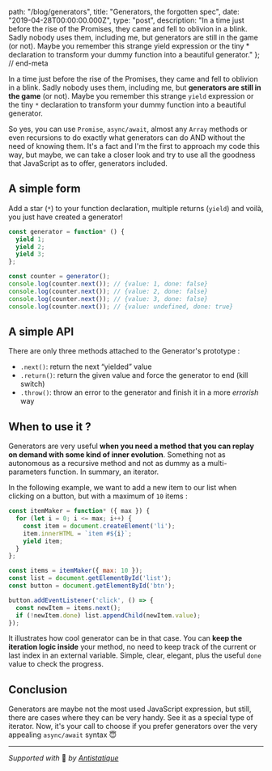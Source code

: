 
  path: "/blog/generators",
  title: "Generators, the forgotten spec",
  date: "2019-04-28T00:00:00.000Z",
  type: "post",
  description: "In a time just before the rise of the Promises, they came and fell to oblivion in a blink. Sadly nobody uses them, including me, but generators are still in the game (or not). Maybe you remember this strange yield expression or the tiny * declaration to transform your dummy function into a beautiful generator."
}; // end-meta

In a time just before the rise of the Promises, they came and fell to oblivion in a blink. Sadly nobody uses them, including me, but **generators are still in the game** (or not). Maybe you remember this strange `yield` expression or the tiny `*` declaration to transform your dummy function into a beautiful generator.

So yes, you can use `Promise`, `async/await`, almost any `Array`  methods or even recursions to do exactly what generators can do AND without the need of knowing them. It's a fact and I'm the first to approach my code this way, but maybe, we can take a closer look and try to use all the goodness that JavaScript as to offer, generators included.

## A simple form
Add a star (`*`) to your function declaration, multiple returns (`yield`) and voilà, you just have created a generator!

```js
const generator = function* () {
  yield 1;
  yield 2;
  yield 3;
};

const counter = generator();
console.log(counter.next()); // {value: 1, done: false}
console.log(counter.next()); // {value: 2, done: false}
console.log(counter.next()); // {value: 3, done: false}
console.log(counter.next()); // {value: undefined, done: true}
```

## A simple API
There are only three methods attached to the Generator's prototype :

- `.next()`: return the next “yielded” value
- `.return()`: return the given value and force the generator to end (kill switch)
- `.throw()`: throw an error to the generator and finish it in a more *errorish* way

## When to use it ?
Generators are very useful **when you need a method that you can replay on demand with some kind of inner evolution**. Something not as autonomous as a recursive method and not as dummy as a multi-parameters function. In summary, an iterator.

In the following example, we want to add a new item to our list when clicking on a button, but with a maximum of `10` items :

```js
const itemMaker = function* ({ max }) {
  for (let i = 0; i <= max; i++) {
    const item = document.createElement('li');
    item.innerHTML = `item #${i}`;
    yield item;
  }
};

const items = itemMaker({ max: 10 });
const list = document.getElementById('list');
const button = document.getElementById('btn');

button.addEventListener('click', () => {
  const newItem = items.next();
  if (!newItem.done) list.appendChild(newItem.value);
});
```

It illustrates how cool generator can be in that case. You can **keep the iteration logic inside** your method, no need to keep track of the current or last index in an external variable. Simple, clear, elegant, plus the useful `done` value to check the progress.

## Conclusion
Generators are maybe not the most used JavaScript expression, but still, there are cases where they can be very handy. See it as a special type of iterator. Now, it's your call to choose if you prefer generators over the very appealing `async/await` syntax :innocent:

---

*Supported with* 💛 *by [Antistatique](https://antistatique.net)*
